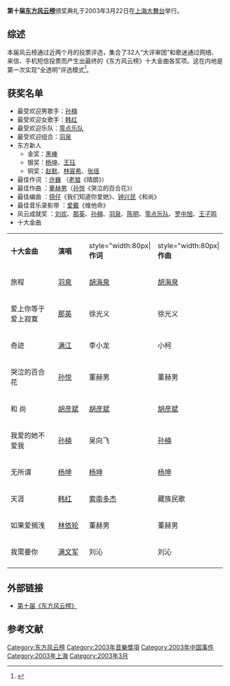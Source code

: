 {{primarysources|time=2010-07-07T09:01:04+00:00}}
'''第十届[[东方风云榜|东方风云榜]]'''颁奖典礼于2003年3月22日在[[上海大舞台|上海大舞台]]举行。
==综述==
本届风云榜通过近两个月的投票评选，集合了32人“大评审团”和歌迷通过网络、来信、手机短信投票而产生出最终的《东方风云榜》十大金曲各奖项。这在内地是第一次实现“全透明”评选模式<ref>{{Cite web |url=http://sh.sina.com.cn/news/20030318/17147640.shtml |title=第十届东方风云榜十大金曲颁奖礼 |access-date=2010-07-07 |archive-date=2017-12-15 |archive-url=https://web.archive.org/web/20171215023956/http://sh.sina.com.cn/news/20030318/17147640.shtml |dead-url=no }}</ref>。
==获奖名单==
*最受欢迎男歌手：[[孙楠|孙楠]]
*最受欢迎女歌手：[[韩红|韩红]]
*最受欢迎乐队：[[零点乐队|零点乐队]]
*最受欢迎组合：[[羽·泉|羽泉]]
*东方新人 	
**金奖：[[黑棒|黑棒]]
**银奖：[[杨坤|杨坤]]、[[王珏|王珏]]
**铜奖：[[赵默|赵默]]、[[林宸希|林宸希]]、[[张瑶|张瑶]]
*最佳作词 ：[[许巍|许巍]] （[[老狼|老狼]]《晴朗》）
*最佳作曲 ：[[董赫男|董赫男]]（[[孙悦_(歌手)|孙悦]]《哭泣的百合花》）
*最佳编曲 ：[[捞仔_(音乐家)|捞仔]]《我们知道你爱她》、[[钟兴民|钟兴民]]《和尚》
*最佳音乐录影带 ：[[爱戴|爱戴]]《维他命》
*风云成就奖 ：[[刘欢|刘欢]]、[[那英|那英]]、[[孙楠|孙楠]]、[[羽·泉|羽泉]]、[[陈明|陈明]]、[[零点乐队|零点乐队]]、[[罗中旭|罗中旭]]、[[王子鸣|王子鸣]]
*十大金曲
{|class="wikitable"
|- style="background:white; color:black" align=center
|style="width:140px"|'''十大金曲'''||style="width:80px"|'''演唱'''||style="width:80px|'''作词'''||style="width:80px|'''作曲'''
|-
|旅程||[[羽泉|羽泉]]||[[胡海泉|胡海泉]]||[[胡海泉|胡海泉]]
|-
|爱上你等于爱上寂寞||[[那英|那英]]||徐光义||徐光义
|-
|奇迹||[[满江|满江]]||李小龙||小柯
|-
|哭泣的百合花||[[孙悦_(歌手)|孙悦]]||董赫男||董赫男
|-
|和 尚||[[胡彦斌|胡彦斌]]||[[胡彦斌|胡彦斌]]||[[胡彦斌|胡彦斌]]
|-
|我爱的她不爱我||[[孙楠|孙楠]]||吴向飞||[[孙楠|孙楠]]
|-
|无所谓||[[杨坤|杨坤]]||[[杨坤|杨坤]]||[[杨坤|杨坤]]
|-
|天涯||[[韩红|韩红]]||[[索南多杰|索南多杰]]||藏族民歌
|-
|如果爱搁浅||[[林依轮|林依轮]]||董赫男||董赫男
|-
|我需要你||[[满文军|满文军]]||刘沁||刘沁
|-
|}

==外部链接==
* [http://sh.sina.com.cn/sinaeastradio/2003-03-22/104/2.html 第十届《东方风云榜》] {{Wayback|url=http://sh.sina.com.cn/sinaeastradio/2003-03-22/104/2.html |date=20210211052048 }}
==参考文献==
<div class="references-small">
<references />
</div>
{{东方风云榜}}
[[Category:东方风云榜|Category:东方风云榜]]
[[Category:2003年音樂獎項|Category:2003年音樂獎項]]
[[Category:2003年中国事件|Category:2003年中国事件]]
[[Category:2003年上海|Category:2003年上海]]
[[Category:2003年3月|Category:2003年3月]]